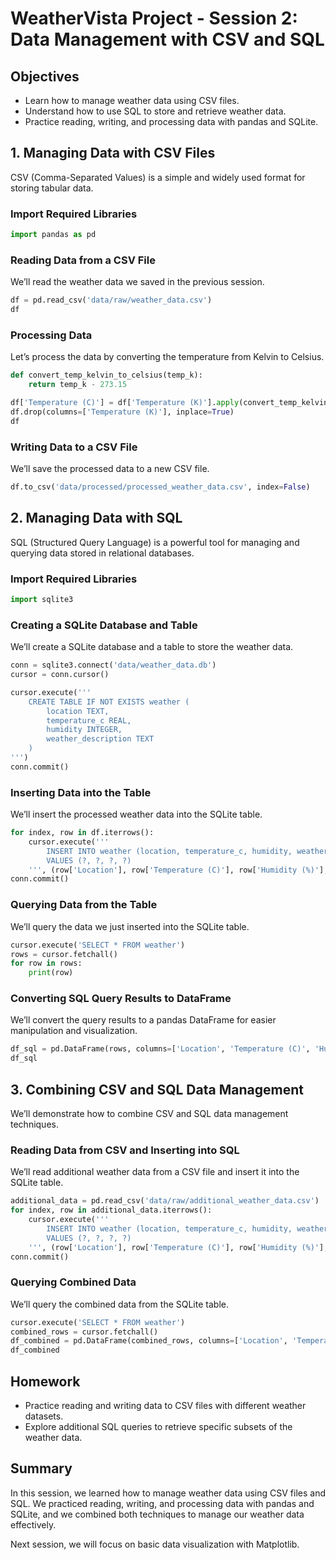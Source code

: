 # WeatherVista Project - Session 2: Data Management with CSV and SQL

## Objectives
- Learn how to manage weather data using CSV files.
- Understand how to use SQL to store and retrieve weather data.
- Practice reading, writing, and processing data with pandas and SQLite.

## 1. Managing Data with CSV Files
CSV (Comma-Separated Values) is a simple and widely used format for storing tabular data.

### Import Required Libraries
```python
import pandas as pd
```

### Reading Data from a CSV File
We'll read the weather data we saved in the previous session.

```python
df = pd.read_csv('data/raw/weather_data.csv')
df
```

### Processing Data
Let's process the data by converting the temperature from Kelvin to Celsius.

```python
def convert_temp_kelvin_to_celsius(temp_k):
    return temp_k - 273.15

df['Temperature (C)'] = df['Temperature (K)'].apply(convert_temp_kelvin_to_celsius)
df.drop(columns=['Temperature (K)'], inplace=True)
df
```

### Writing Data to a CSV File
We'll save the processed data to a new CSV file.

```python
df.to_csv('data/processed/processed_weather_data.csv', index=False)
```

## 2. Managing Data with SQL
SQL (Structured Query Language) is a powerful tool for managing and querying data stored in relational databases.

### Import Required Libraries
```python
import sqlite3
```

### Creating a SQLite Database and Table
We'll create a SQLite database and a table to store the weather data.

```python
conn = sqlite3.connect('data/weather_data.db')
cursor = conn.cursor()

cursor.execute('''
    CREATE TABLE IF NOT EXISTS weather (
        location TEXT,
        temperature_c REAL,
        humidity INTEGER,
        weather_description TEXT
    )
''')
conn.commit()
```

### Inserting Data into the Table
We'll insert the processed weather data into the SQLite table.

```python
for index, row in df.iterrows():
    cursor.execute('''
        INSERT INTO weather (location, temperature_c, humidity, weather_description)
        VALUES (?, ?, ?, ?)
    ''', (row['Location'], row['Temperature (C)'], row['Humidity (%)'], row['Weather']))
conn.commit()
```

### Querying Data from the Table
We'll query the data we just inserted into the SQLite table.

```python
cursor.execute('SELECT * FROM weather')
rows = cursor.fetchall()
for row in rows:
    print(row)
```

### Converting SQL Query Results to DataFrame
We'll convert the query results to a pandas DataFrame for easier manipulation and visualization.

```python
df_sql = pd.DataFrame(rows, columns=['Location', 'Temperature (C)', 'Humidity (%)', 'Weather'])
df_sql
```

## 3. Combining CSV and SQL Data Management
We'll demonstrate how to combine CSV and SQL data management techniques.

### Reading Data from CSV and Inserting into SQL
We'll read additional weather data from a CSV file and insert it into the SQLite table.

```python
additional_data = pd.read_csv('data/raw/additional_weather_data.csv')
for index, row in additional_data.iterrows():
    cursor.execute('''
        INSERT INTO weather (location, temperature_c, humidity, weather_description)
        VALUES (?, ?, ?, ?)
    ''', (row['Location'], row['Temperature (C)'], row['Humidity (%)'], row['Weather']))
conn.commit()
```

### Querying Combined Data
We'll query the combined data from the SQLite table.

```python
cursor.execute('SELECT * FROM weather')
combined_rows = cursor.fetchall()
df_combined = pd.DataFrame(combined_rows, columns=['Location', 'Temperature (C)', 'Humidity (%)', 'Weather'])
df_combined
```

## Homework
- Practice reading and writing data to CSV files with different weather datasets.
- Explore additional SQL queries to retrieve specific subsets of the weather data.

## Summary
In this session, we learned how to manage weather data using CSV files and SQL. We practiced reading, writing, and processing data with pandas and SQLite, and we combined both techniques to manage our weather data effectively.

Next session, we will focus on basic data visualization with Matplotlib.
